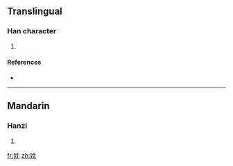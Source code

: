 ==Translingual==

===Han character===
{{Han char|rn=38|rad=女|as=04|sn=7|four=|canj=女中月山 (VLBU)}}

# {{defn|Han|sort=女04}}

====References====
* {{Han ref|kx=0256.050|dkj=06071|hdz=21033.090|uh=5989|ud=22921}}

----

==Mandarin==

===Hanzi===
{{cmn-hanzi|pin=[[dān]] ([[dan1]])|wg=tan<sup>1</sup>}}

# {{defn|Mandarin|sort=女04}}

[[fr:妉]]
[[zh:妉]]
